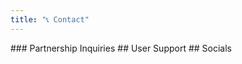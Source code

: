 ```yaml
---
title: "📞 Contact"
---
```


<Card title="" horizontal={true} href="/contact/partnership-inquiries">
  ### <Icon icon="link-simple" size={20} title="P" />    Partnership Inquiries
</Card>

<Card title="" horizontal={true} href="/contact/user-support">
  ## <Icon icon="link-simple" size={20} />    User Support
</Card>

<Card title="" horizontal={true} href="/contact/socials">
  ## <Icon icon="link-simple" size={20} />    Socials
</Card>